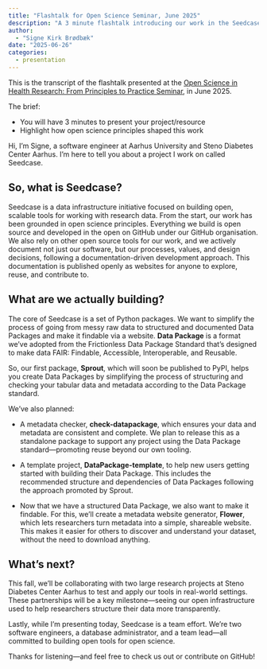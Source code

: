 ```yaml
---
title: "Flashtalk for Open Science Seminar, June 2025"
description: "A 3 minute flashtalk introducing our work in the Seedcase Project. Presented at the Open Science in Health Research: From Principles to Practice Seminar, June 2025."
author:
  - "Signe Kirk Brødbæk"
date: "2025-06-26"
categories:
  - presentation
---
```


::: callout-note
This is the transcript of the flashtalk presented at the [Open Science
in Health Research: From Principles to Practice
Seminar](https://health.medarbejdere.au.dk/en/display/artikel/open-science-aabner-muligheder),
in June 2025.

The brief:

-   You will have 3 minutes to present your project/resource
-   Highlight how open science principles shaped this work
:::

 Hi, I’m Signe, a software engineer at Aarhus University and Steno
Diabetes Center Aarhus. I’m here to tell you about a project I work on
called Seedcase.

## So, what is Seedcase?

Seedcase is a data infrastructure initiative focused on building open,
scalable tools for working with research data. From the start, our work
has been grounded in open science principles. Everything we build is
open source and developed in the open on GitHub under our GitHub
organisation. We also rely on other open source tools for our work, and
we actively document not just our software, but our processes, values,
and design decisions, following a documentation-driven development
approach. This documentation is published openly as websites for anyone
to explore, reuse, and contribute to.

## What are we actually building?

The core of Seedcase is a set of Python packages. We want to simplify
the process of going from messy raw data to structured and documented
Data Packages and make it findable via a website. **Data Package** is a
format we’ve adopted from the Frictionless Data Package Standard that's
designed to make data FAIR: Findable, Accessible, Interoperable, and
Reusable.

So, our first package, **Sprout**, which will soon be published to PyPI,
helps you create Data Packages by simplifying the process of structuring
and checking your tabular data and metadata according to the Data
Package standard.

We’ve also planned:

-   A metadata checker, **check-datapackage**, which ensures your data
    and metadata are consistent and complete. We plan to release this as
    a standalone package to support any project using the Data Package
    standard—promoting reuse beyond our own tooling.

-   A template project, **DataPackage-template**, to help new users
    getting started with building their Data Package. This includes the
    recommended structure and dependencies of Data Packages following
    the approach promoted by Sprout.

-   Now that we have a structured Data Package, we also want to make it
    findable. For this, we’ll create a metadata website generator,
    **Flower**, which lets researchers turn metadata into a simple,
    shareable website. This makes it easier for others to discover and
    understand your dataset, without the need to download anything.

## What’s next?

This fall, we’ll be collaborating with two large research projects at
Steno Diabetes Center Aarhus to test and apply our tools in real-world
settings. These partnerships will be a key milestone—seeing our open
infrastructure used to help researchers structure their data more
transparently.

Lastly, while I’m presenting today, Seedcase is a team effort. We’re two
software engineers, a database administrator, and a team lead—all
committed to building open tools for open science.

Thanks for listening—and feel free to check us out or contribute on
GitHub!
